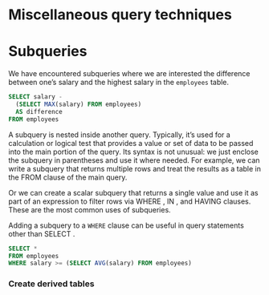 
# Miscellaneous query techniques


# Subqueries 

We have encountered subqueries where we are interested the difference between one's salary and the highest salary in the `employees` table. 

```sql
SELECT salary - 
  (SELECT MAX(salary) FROM employees)
  AS difference
FROM employees
```


A subquery is nested inside another query. Typically, it’s used for a
calculation or logical test that provides a value or set of data to be passed
into the main portion of the query. Its syntax is not unusual: we just
enclose the subquery in parentheses and use it where needed. For
example, we can write a subquery that returns multiple rows and treat the results as a table in the FROM clause of the main query. 

Or we can create a
scalar subquery that returns a single value and use it as part of an expression
to filter rows via WHERE , IN , and HAVING clauses. These are the most common
uses of subqueries.

Adding a subquery to a `WHERE` clause can be useful in query statements
other than SELECT .

```sql
SELECT *
FROM employees
WHERE salary >= (SELECT AVG(salary) FROM employees)
```
### Create derived tables 



